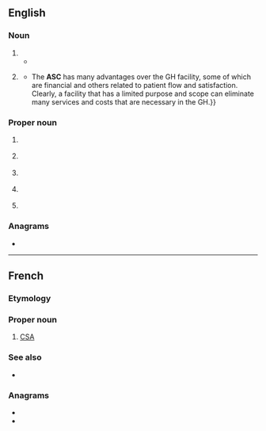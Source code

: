 {{also|asc|ásc}}
==English==

===Noun===
{{en-noun}}

# {{initialism of|lang=en|[[altered]] [[state]] of [[consciousness]]}}
#* {{quote-text|year=2005|author=Michael J. Gilmour|title=Call Me the Seeker|page=244|passage=Ravers listen to technomusic at home, and some have commented that certain tracks of music can elicit '''ASC''' similar to the ones experienced at raves.}}
# {{lb|en|medicine}} {{initialism of|ambulatory surgery center|lang=en}}
#* {{quote-book|year=2000|title=Ambulatory Anorectal Surgery|author=Michael Lavan|editors=H. Randolph Bailey; Michael J. Snyder|chapter=Facilities for Ambulatory Surgery. Part A: The Freestanding Ambulatory Surgery Center|publisher=Springer|isbn=0387986030|page={{gbooks|VufdwFnykCMC|1|ASC}}|passage=The ambulatory surgery center ('''ASC''') differs from the general hospital (GH) in several respects. {{...}} The '''ASC''' has many advantages over the GH facility, some of which are financial and others related to patient flow and satisfaction. Clearly, a facility that has a limited purpose and scope can eliminate many services and costs that are necessary in the GH.}}

===Proper noun===
{{en-proper noun}}

# {{lb|en|Australia}} {{initialism of|{{w|Australian Sports Commission}}|lang=en}}
# {{lb|en|Canada}} {{initialism of|{{w|Advertising Standards Canada}}|lang=en}}
# {{lb|en|UK}} {{initialism of|{{w|Association of Speakers Clubs}}|lang=en}}
# {{lb|en|UK}} {{initialism of|{{w|Avon and Somerset Constabulary}}|lang=en}}
# {{lb|en|computing}} {{abbreviation of|ASCII|lang=en}}

===Anagrams===
* {{anagrams|en|a=acs|ACS|ACs|CAS|CSA|Cas.|SAC|SCA|Sac|a/cs|acs|sac}}

----

==French==

===Etymology===
{{initialism of|lang=fr|[[Agence spatiale canadienne]]||[[Canadian Space Agency]]}}

===Proper noun===
{{fr-proper noun|f}}

# [[CSA]] {{gloss|Canadian Space Agency}}

===See also===
* {{pedia|lang=fr|Agence spatiale canadienne}}

===Anagrams===
* {{l|fr|cas}}
* {{l|fr|sac}}